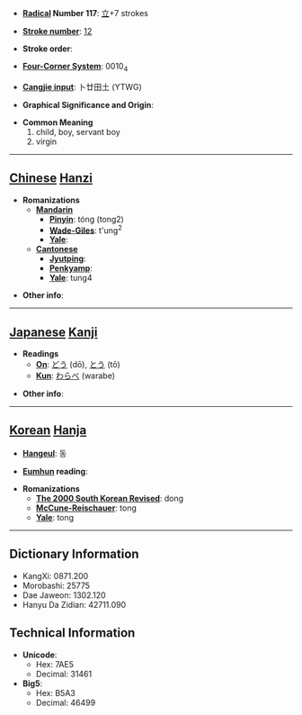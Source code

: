 * '''[[Wiktionary:Chinese radical index| Radical]] Number 117''': [[Wiktionary:Chinese radical index 立|立]]+7 strokes

* '''[[Wiktionary:Chinese total strokes index|Stroke number]]''': [[Wiktionary:Chinese total strokes index 12|12]]

* '''Stroke order''': 

* '''[[Wiktionary:Chinese four corner index|Four-Corner System]]''': 0010<sub>4</sub>

* '''[[Wiktionary:Chinese Cangjie index|Cangjie input]]''': 卜廿田土 (YTWG)

* '''Graphical Significance and Origin''': 

* '''Common Meaning'''
*#child, boy, servant boy
*# virgin


----

== [[Chinese]] [[Hanzi]] ==

* '''Romanizations'''
** '''[[Mandarin]]'''
*** '''[[Pinyin]]''': tóng (tong2)
*** '''[[Wade-Giles]]''': t'ung<sup>2</sup>
*** '''[[Yale]]''': 
** '''[[Cantonese]]'''
*** '''[[Jyutping]]''':
*** '''[[Penkyamp]]''': 
*** '''[[Yale]]''': tung4

* '''Other info''': 

----

== [[Japanese]] [[Kanji]] ==

* '''Readings'''
** '''[[On]]''': [[どう]] (dō), [[とう]] (tō)
** '''[[Kun]]''': [[わらべ]] (warabe)

* '''Other info''':  

----

== [[Korean]] [[Hanja]] ==

* '''[[Hangeul]]''': 동

* '''[[Eumhun]] reading''': 

* '''Romanizations'''
** '''[[The 2000 South Korean Revised Romanization|The 2000 South Korean Revised]]''': dong
** '''[[McCune-Reischauer]]''': tong
** '''[[Yale]]''': tong

----

== Dictionary Information ==

* KangXi: 0871.200
* Morobashi: 25775
* Dae Jaweon: 1302.120
* Hanyu Da Zidian: 42711.090

== Technical Information ==

* '''Unicode''':
** Hex: 7AE5
** Decimal: 31461
* '''Big5''':
** Hex: B5A3
** Decimal: 46499